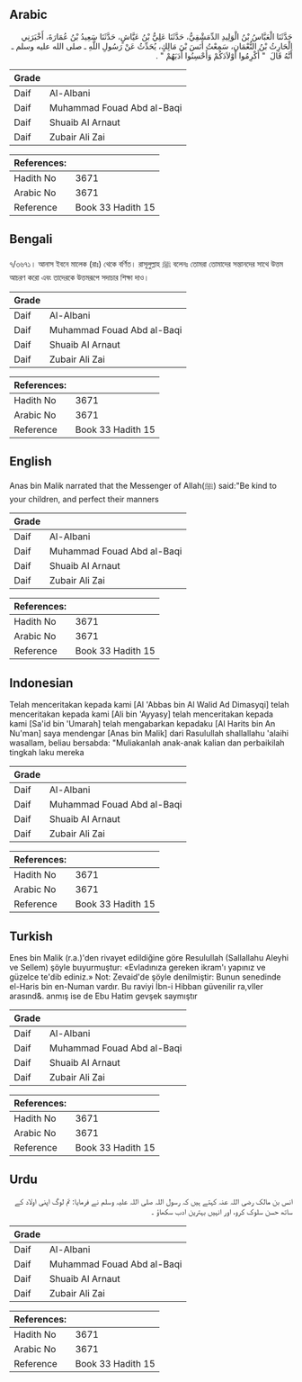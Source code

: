## Arabic


<div dir="rtl" lang="ar" style={{fontSize:'larger',backgroundColor:'#f8f9fa',padding:20}}>
حَدَّثَنَا الْعَبَّاسُ بْنُ الْوَلِيدِ الدِّمَشْقِيُّ، حَدَّثَنَا عَلِيُّ بْنُ عَيَّاشٍ، حَدَّثَنَا سَعِيدُ بْنُ عُمَارَةَ، أَخْبَرَنِي الْحَارِثُ بْنُ النُّعْمَانِ، سَمِعْتُ أَنَسَ بْنَ مَالِكٍ، يُحَدِّثُ عَنْ رَسُولِ اللَّهِ ـ صلى الله عليه وسلم ـ أَنَّهُ قَالَ ‏ "‏ أَكْرِمُوا أَوْلاَدَكُمْ وَأَحْسِنُوا أَدَبَهُمْ ‏"‏ ‏.‏
</div>
<div style={{backgroundColor:'#f8f9fa',padding:20, marginBottom: 10}}><table> <thead> <tr> <th>Grade</th> <th></th> </tr> </thead> <tbody> <tr><td>Daif</td><td>Al-Albani</td></tr><tr><td>Daif</td><td>Muhammad Fouad Abd al-Baqi</td></tr><tr><td>Daif</td><td>Shuaib Al Arnaut</td></tr><tr><td>Daif</td><td>Zubair Ali Zai</td></tr></tbody></table><table> <thead> <tr> <th>References:</th> <th></th> </tr> </thead> <tbody><tr><td>Hadith No</td><td>3671</td></tr><tr><td>Arabic No</td><td>3671</td></tr><tr><td>Reference</td><td>Book 33 Hadith 15</td></tr></tbody></table></div>

## Bengali


<div dir="ltr" lang="bn" style={{fontSize:'larger',backgroundColor:'#f8f9fa',padding:20}}>
৭/৩৬৭১। আনাস ইবনে মালেক (রাঃ) থেকে বর্ণিত। রাসূলুল্লাহ ﷺ বলেনঃ তোমরা তোমাদের সন্তানদের সাথে উত্তম আচরণ করো এবং তাদেরকে উত্তমরূপে সদাচার শিক্ষা দাও।
</div>
<div style={{backgroundColor:'#f8f9fa',padding:20, marginBottom: 10}}><table> <thead> <tr> <th>Grade</th> <th></th> </tr> </thead> <tbody> <tr><td>Daif</td><td>Al-Albani</td></tr><tr><td>Daif</td><td>Muhammad Fouad Abd al-Baqi</td></tr><tr><td>Daif</td><td>Shuaib Al Arnaut</td></tr><tr><td>Daif</td><td>Zubair Ali Zai</td></tr></tbody></table><table> <thead> <tr> <th>References:</th> <th></th> </tr> </thead> <tbody><tr><td>Hadith No</td><td>3671</td></tr><tr><td>Arabic No</td><td>3671</td></tr><tr><td>Reference</td><td>Book 33 Hadith 15</td></tr></tbody></table></div>

## English


<div dir="ltr" lang="en" style={{fontSize:'larger',backgroundColor:'#f8f9fa',padding:20}}>
Anas bin Malik narrated that the Messenger of Allah(ﷺ) said:"Be kind to your children, and perfect their manners
</div>
<div style={{backgroundColor:'#f8f9fa',padding:20, marginBottom: 10}}><table> <thead> <tr> <th>Grade</th> <th></th> </tr> </thead> <tbody> <tr><td>Daif</td><td>Al-Albani</td></tr><tr><td>Daif</td><td>Muhammad Fouad Abd al-Baqi</td></tr><tr><td>Daif</td><td>Shuaib Al Arnaut</td></tr><tr><td>Daif</td><td>Zubair Ali Zai</td></tr></tbody></table><table> <thead> <tr> <th>References:</th> <th></th> </tr> </thead> <tbody><tr><td>Hadith No</td><td>3671</td></tr><tr><td>Arabic No</td><td>3671</td></tr><tr><td>Reference</td><td>Book 33 Hadith 15</td></tr></tbody></table></div>

## Indonesian


<div dir="ltr" lang="id" style={{fontSize:'larger',backgroundColor:'#f8f9fa',padding:20}}>
Telah menceritakan kepada kami [Al 'Abbas bin Al Walid Ad Dimasyqi] telah menceritakan kepada kami [Ali bin 'Ayyasy] telah menceritakan kepada kami [Sa'id bin 'Umarah] telah mengabarkan kepadaku [Al Harits bin An Nu'man] saya mendengar [Anas bin Malik] dari Rasulullah shallallahu 'alaihi wasallam, beliau bersabda: "Muliakanlah anak-anak kalian dan perbaikilah tingkah laku mereka
</div>
<div style={{backgroundColor:'#f8f9fa',padding:20, marginBottom: 10}}><table> <thead> <tr> <th>Grade</th> <th></th> </tr> </thead> <tbody> <tr><td>Daif</td><td>Al-Albani</td></tr><tr><td>Daif</td><td>Muhammad Fouad Abd al-Baqi</td></tr><tr><td>Daif</td><td>Shuaib Al Arnaut</td></tr><tr><td>Daif</td><td>Zubair Ali Zai</td></tr></tbody></table><table> <thead> <tr> <th>References:</th> <th></th> </tr> </thead> <tbody><tr><td>Hadith No</td><td>3671</td></tr><tr><td>Arabic No</td><td>3671</td></tr><tr><td>Reference</td><td>Book 33 Hadith 15</td></tr></tbody></table></div>

## Turkish


<div dir="ltr" lang="tr" style={{fontSize:'larger',backgroundColor:'#f8f9fa',padding:20}}>
Enes bin Malik (r.a.)'den rivayet edildiğine göre Resulullah (Sallallahu Aleyhi ve Sellem) şöyle buyurmuştur: «Evladınıza gereken ikram'ı yapınız ve güzelce te'dib ediniz.» Not: Zevaid'de şöyle denilmiştir: Bunun senedinde el-Haris bin en-Numan vardır. Bu raviyi İbn-i Hibban güvenilir ra,vller arasınd&. anmış ise de Ebu Hatim gevşek saymıştır
</div>
<div style={{backgroundColor:'#f8f9fa',padding:20, marginBottom: 10}}><table> <thead> <tr> <th>Grade</th> <th></th> </tr> </thead> <tbody> <tr><td>Daif</td><td>Al-Albani</td></tr><tr><td>Daif</td><td>Muhammad Fouad Abd al-Baqi</td></tr><tr><td>Daif</td><td>Shuaib Al Arnaut</td></tr><tr><td>Daif</td><td>Zubair Ali Zai</td></tr></tbody></table><table> <thead> <tr> <th>References:</th> <th></th> </tr> </thead> <tbody><tr><td>Hadith No</td><td>3671</td></tr><tr><td>Arabic No</td><td>3671</td></tr><tr><td>Reference</td><td>Book 33 Hadith 15</td></tr></tbody></table></div>

## Urdu


<div dir="rtl" lang="ur" style={{fontSize:'larger',backgroundColor:'#f8f9fa',padding:20}}>
انس بن مالک رضی اللہ عنہ کہتے ہیں کہ رسول اللہ صلی اللہ علیہ وسلم نے فرمایا: تم لوگ اپنی اولاد کے ساتھ حسن سلوک کرو، اور انہیں بہترین ادب سکھاؤ ۔
</div>
<div style={{backgroundColor:'#f8f9fa',padding:20, marginBottom: 10}}><table> <thead> <tr> <th>Grade</th> <th></th> </tr> </thead> <tbody> <tr><td>Daif</td><td>Al-Albani</td></tr><tr><td>Daif</td><td>Muhammad Fouad Abd al-Baqi</td></tr><tr><td>Daif</td><td>Shuaib Al Arnaut</td></tr><tr><td>Daif</td><td>Zubair Ali Zai</td></tr></tbody></table><table> <thead> <tr> <th>References:</th> <th></th> </tr> </thead> <tbody><tr><td>Hadith No</td><td>3671</td></tr><tr><td>Arabic No</td><td>3671</td></tr><tr><td>Reference</td><td>Book 33 Hadith 15</td></tr></tbody></table></div>